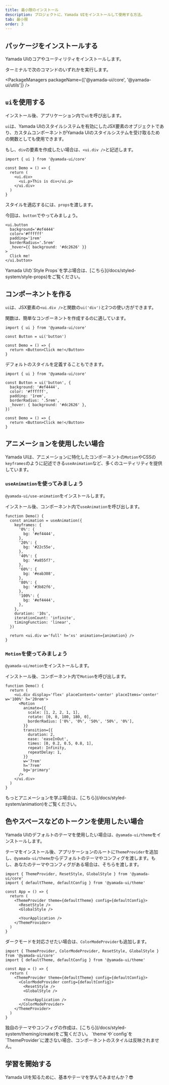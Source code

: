 ```yaml
---
title: 最小限のインストール
description: プロジェクトに、Yamada UIをインストールして使用する方法。
tab: 最小限
order: 3
---
```


## パッケージをインストールする

Yamada UIのコアやユーティリティをインストールします。

ターミナルで次のコマンドのいずれかを実行します。

<PackageManagers packageName={['@yamada-ui/core', '@yamada-ui/utils']} />

## `ui`を使用する

インストール後、アプリケーション内で`ui`を呼び出します。

`ui`は、Yamada UIのスタイルシステムを有効にしたJSX要素のオブジェクトであり、カスタムコンポーネントがYamada UIのスタイルシステムを受け取るための関数としても使用できます。

もし、`div`の要素を作成したい場合は、`<ui.div />`と記述します。

```tsx live=false
import { ui } from '@yamada-ui/core'

const Demo = () => {
  return (
    <ui.div>
      <ui.p>This is div</ui.p>
    </ui.div>
  )
}
```

スタイルを適応するには、`props`を渡します。

今回は、`button`でやってみましょう。

```tsx
<ui.button
  background='#ef4444'
  color='#ffffff'
  padding='1rem'
  borderRadius='.5rem'
  _hover={{ background: '#dc2626' }}
>
  Click me!
</ui.button>
```

<Alert status='info'>
  <AlertIcon />
  Yamada UIの`Style Props`を学ぶ場合は、[こちら](/docs/styled-system/style-props)をご覧ください。
</Alert>

## コンポーネントを作る

`ui`は、JSX要素の`<ui.div />`と関数の`ui('div')`と2つの使い方ができます。

関数は、簡単なコンポーネントを作成するのに適しています。

```tsx live=false
import { ui } from '@yamada-ui/core'

const Button = ui('button')

const Demo = () => {
  return <Button>Click me!</Button>
}
```

デフォルトのスタイルを定義することもできます。

```tsx live=false
import { ui } from '@yamada-ui/core'

const Button = ui('button', {
  background: '#ef4444',
  color: '#ffffff',
  padding: '1rem',
  borderRadius: '.5rem',
  _hover: { background: '#dc2626' },
})

const Demo = () => {
  return <Button>Click me!</Button>
}
```

## アニメーションを使用したい場合

Yamada UIは、アニメーションに特化したコンポーネントの`Motion`やCSSの`keyframes`のように記述できる`useAnimation`など、多くのユーティリティを提供しています。

### `useAnimation`を使ってみましょう

`@yamada-ui/use-animation`をインストールします。

<PackageManagers packageName='@yamada-ui/use-animation' />

インストール後、コンポーネント内で`useAnimation`を呼び出します。

```tsx
function Demo() {
  const animation = useAnimation({
    keyframes: {
      '0%': {
        bg: '#ef4444',
      },
      '20%': {
        bg: '#22c55e',
      },
      '40%': {
        bg: '#a855f7',
      },
      '60%': {
        bg: '#eab308',
      },
      '80%': {
        bg: '#3b82f6',
      },
      '100%': {
        bg: '#ef4444',
      },
    },
    duration: '10s',
    iterationCount: 'infinite',
    timingFunction: 'linear',
  })

  return <ui.div w='full' h='xs' animation={animation} />
}
```

### `Motion`を使ってみましょう

`@yamada-ui/motion`をインストールします。

<PackageManagers packageName='@yamada-ui/motion' />

インストール後、コンポーネント内で`Motion`を呼び出します。

```tsx
function Demo() {
  return (
    <ui.div display='flex' placeContent='center' placeItems='center' w='100%' h='20rem'>
      <Motion
        animate={{
          scale: [1, 2, 2, 1, 1],
          rotate: [0, 0, 180, 180, 0],
          borderRadius: ['0%', '0%', '50%', '50%', '0%'],
        }}
        transition={{
          duration: 2,
          ease: 'easeInOut',
          times: [0, 0.2, 0.5, 0.8, 1],
          repeat: Infinity,
          repeatDelay: 1,
        }}
        w='7rem'
        h='7rem'
        bg='primary'
      />
    </ui.div>
  )
}
```

<Alert status='info'>
  <AlertIcon />
  もっとアニメーションを学ぶ場合は、[こちら](/docs/styled-system/animation)をご覧ください。
</Alert>

## 色やスペースなどのトークンを使用したい場合

Yamada UIのデフォルトのテーマを使用したい場合は、`@yamada-ui/theme`をインストールします。

<PackageManagers packageName='@yamada-ui/theme' />

テーマをインストール後、アプリケーションのルートに`ThemeProvider`を追加し、`@yamada-ui/theme`からデフォルトのテーマやコンフィグを渡します。もし、あなたのテーマやコンフィグがある場合は、そちらを渡します。

```tsx live=false
import { ThemeProvider, ResetStyle, GlobalStyle } from '@yamada-ui/core'
import { defaultTheme, defaultConfig } from '@yamada-ui/theme'

const App = () => {
  return (
    <ThemeProvider theme={defaultTheme} config={defaultConfig}>
      <ResetStyle />
      <GlobalStyle />

      <YourApplication />
    </ThemeProvider>
  )
}
```

ダークモードを対応させたい場合は、`ColorModeProvider`も追加します。

```tsx live=false
import { ThemeProvider, ColorModeProvider, ResetStyle, GlobalStyle } from '@yamada-ui/core'
import { defaultTheme, defaultConfig } from '@yamada-ui/theme'

const App = () => {
  return (
    <ThemeProvider theme={defaultTheme} config={defaultConfig}>
      <ColorModeProvider config={defaultConfig}>
        <ResetStyle />
        <GlobalStyle />

        <YourApplication />
      </ColorModeProvider>
    </ThemeProvider>
  )
}
```

<Alert status='info'>
  <AlertIcon />
  独自のテーマやコンフィグの作成は、[こちら](/docs/styled-system/theming/create)をご覧ください。
</Alert>

<Alert status='warning'>
  <AlertIcon />
  `theme`や`config`を`ThemeProvider`に渡さない場合、コンポーネントのスタイルは反映されません。
</Alert>

## 学習を開始する

Yamada UIを知るために、基本やテーマを学んでみませんか？😎

<CardContainer>
  <LinkCard href='/docs/getting-started/basics' />
  <LinkCard
    href='/docs/styled-system/theming'
    title='テーマについて学ぶ'
    description='Yamada UIのデフォルトのテーマを知り、色・フォント・その他のテーマの値を作成・変更する方法を学ぶ。'
  />
  <LinkCard
    href='/docs/components'
    title='コンポーネントを探索する'
    description='Yamada UIは、100以上の柔軟性が高いコンポーネントを提供しています。すべてのコンポーネントは、アニメーション・ダークモードをサポートしています。'
  />
  <LinkCard
    href='https://github.com/hirotomoyamada/yamada-ui'
    title='ソースコードを探索する'
    description='Yamada UIのパッケージ・ドキュメントサイトはオープンソースです。Yamada UIを気に入ったら、スターを付けてください。'
  />
</CardContainer>
